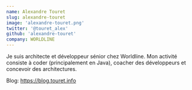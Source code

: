 ```yaml
---
name: Alexandre Touret
slug: alexandre-touret
image: 'alexandre-touret.png'
twitter: '@touret_alex'
github: 'alexandre-touret'
company: WORLDLINE
---
```


Je suis architecte et développeur sénior chez Worldline. Mon activité consiste à coder (principalement en Java), coacher des développeurs et concevoir des architectures.

Blog: https://blog.touret.info
